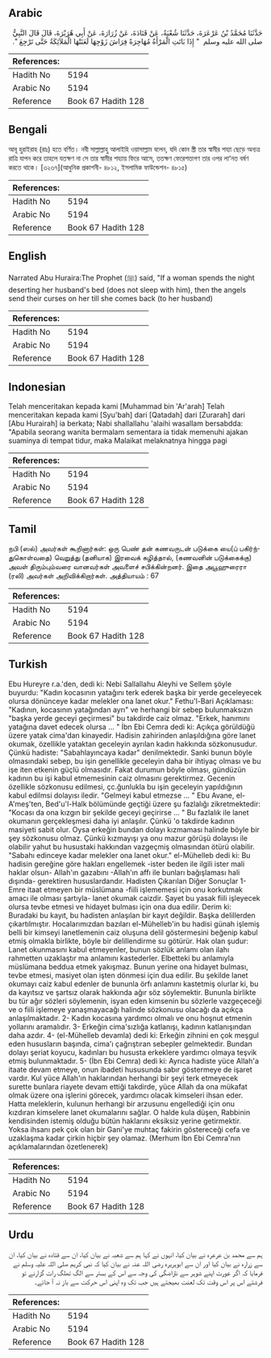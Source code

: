 ## Arabic


<div dir="rtl" lang="ar" style={{fontSize:'larger',backgroundColor:'#f8f9fa',padding:20}}>
حَدَّثَنَا مُحَمَّدُ بْنُ عَرْعَرَةَ، حَدَّثَنَا شُعْبَةُ، عَنْ قَتَادَةَ، عَنْ زُرَارَةَ، عَنْ أَبِي هُرَيْرَةَ، قَالَ قَالَ النَّبِيُّ صلى الله عليه وسلم ‏ "‏ إِذَا بَاتَتِ الْمَرْأَةُ مُهَاجِرَةً فِرَاشَ زَوْجِهَا لَعَنَتْهَا الْمَلاَئِكَةُ حَتَّى تَرْجِعَ ‏"‏‏.‏
</div>
<div style={{backgroundColor:'#f8f9fa',padding:20, marginBottom: 10}}><table> <thead> <tr> <th>References:</th> <th></th> </tr> </thead> <tbody><tr><td>Hadith No</td><td>5194</td></tr><tr><td>Arabic No</td><td>5194</td></tr><tr><td>Reference</td><td>Book 67 Hadith 128</td></tr></tbody></table></div>

## Bengali


<div dir="ltr" lang="bn" style={{fontSize:'larger',backgroundColor:'#f8f9fa',padding:20}}>
আবূ হুরাইরাহ (রাঃ) হতে বর্ণিত। নবী সাল্লাল্লাহু আলাইহি ওয়াসাল্লাম বলেন, যদি কোন স্ত্রী তার স্বামীর শয্যা ছেড়ে অন্যত্র রাত্রি যাপন করে তাহলে যতক্ষণ না সে তার স্বামীর শয্যায় ফিরে আসে, ততক্ষণ ফেরেশতাগণ তার ওপর লা‘নত বর্ষণ করতে থাকে। [৩২৩৭](আধুনিক প্রকাশনী- ৪৮১২, ইসলামিক ফাউন্ডেশন- ৪৮১৫)
</div>
<div style={{backgroundColor:'#f8f9fa',padding:20, marginBottom: 10}}><table> <thead> <tr> <th>References:</th> <th></th> </tr> </thead> <tbody><tr><td>Hadith No</td><td>5194</td></tr><tr><td>Arabic No</td><td>5194</td></tr><tr><td>Reference</td><td>Book 67 Hadith 128</td></tr></tbody></table></div>

## English


<div dir="ltr" lang="en" style={{fontSize:'larger',backgroundColor:'#f8f9fa',padding:20}}>
Narrated Abu Huraira:The Prophet (ﷺ) said, "If a woman spends the night deserting her husband's bed (does not sleep with him), then the angels send their curses on her till she comes back (to her husband)
</div>
<div style={{backgroundColor:'#f8f9fa',padding:20, marginBottom: 10}}><table> <thead> <tr> <th>References:</th> <th></th> </tr> </thead> <tbody><tr><td>Hadith No</td><td>5194</td></tr><tr><td>Arabic No</td><td>5194</td></tr><tr><td>Reference</td><td>Book 67 Hadith 128</td></tr></tbody></table></div>

## Indonesian


<div dir="ltr" lang="id" style={{fontSize:'larger',backgroundColor:'#f8f9fa',padding:20}}>
Telah menceritakan kepada kami [Muhammad bin 'Ar'arah] Telah menceritakan kepada kami [Syu'bah] dari [Qatadah] dari [Zurarah] dari [Abu Hurairah] ia berkata; Nabi shallallahu 'alaihi wasallam bersabdda: "Apabila seorang wanita bermalam sementara ia tidak memenuhi ajakan suaminya di tempat tidur, maka Malaikat melaknatnya hingga pagi
</div>
<div style={{backgroundColor:'#f8f9fa',padding:20, marginBottom: 10}}><table> <thead> <tr> <th>References:</th> <th></th> </tr> </thead> <tbody><tr><td>Hadith No</td><td>5194</td></tr><tr><td>Arabic No</td><td>5194</td></tr><tr><td>Reference</td><td>Book 67 Hadith 128</td></tr></tbody></table></div>

## Tamil


<div dir="ltr" lang="ta" style={{fontSize:'larger',backgroundColor:'#f8f9fa',padding:20}}>
நபி (ஸல்) அவர்கள் கூறினார்கள்: ஒரு பெண் தன் கணவருடன் படுக்கை யை(ப் பகிர்ந்துகொள்வதை) வெறுத்து (தனியாக) இரவைக் கழித்தால், (கணவனின் படுக்கைக்கு) அவள் திரும்பும்வரை வானவர்கள் அவளைச் சபிக்கின்றனர். இதை அபூஹுரைரா (ரலி) அவர்கள் அறிவிக்கிறார்கள். அத்தியாயம் : 67
</div>
<div style={{backgroundColor:'#f8f9fa',padding:20, marginBottom: 10}}><table> <thead> <tr> <th>References:</th> <th></th> </tr> </thead> <tbody><tr><td>Hadith No</td><td>5194</td></tr><tr><td>Arabic No</td><td>5194</td></tr><tr><td>Reference</td><td>Book 67 Hadith 128</td></tr></tbody></table></div>

## Turkish


<div dir="ltr" lang="tr" style={{fontSize:'larger',backgroundColor:'#f8f9fa',padding:20}}>
Ebu Hureyre r.a.'den, dedi ki: Nebi Sallallahu Aleyhi ve Sellem şöyle buyurdu: "Kadın kocasının yatağını terk ederek başka bir yerde geceleyecek olursa dönünceye kadar melekler ona lanet okur." Fethu'l-Bari Açıklaması: "Kadının, kocasının yatağından ayrı" ve herhangi bir sebep bulunmaksızın "başka yerde geceyi geçirmesi" bu takdirde caiz olmaz. "Erkek, hanımını yatağına davet edecek olursa ... " İbn Ebi Cemra dedi ki: Açıkça görüldüğü üzere yatak cima'dan kinayedir. Hadisin zahirinden anlaşıldığına göre lanet okumak, özellikle yataktan geceleyin ayrılan kadın hakkında sözkonusudur. Çünkü hadiste: "Sabahlayıncaya kadar" denilmektedir. Sanki bunun böyle olmasındaki sebep, bu işin genellikle geceleyin daha bir ihtiyaç olması ve bu işe iten etkenin güçlü olmasıdır. Fakat durumun böyle olması, gündüzün kadının bu işi kabul etmemesinin caiz olmasını gerektirmez. Gecenin özellikle sözkonusu edilmesi, çc.ğunlukla bu işin geceleyin yapıldığının kabul edilmsi dolayısı iledir. "Gelmeyi kabul etmezse ... " Ebu Avane, el-A'meş'ten, Bed'u'l-Halk bölümünde geçtiği üzere şu fazlalığı zikretmektedir: "Kocası da ona kızgın bir şekilde geceyi geçirirse ... " Bu fazlalık ile lanet okumanın gerçekleşmesi daha iyi anlaşılır. Çünkü 'o takdirde kadının masiyeti sabit olur. Oysa erkeğin bundan dolayı kızmaması halinde böyle bir şey sözkonusu olmaz. Çünkü kızmayışı ya onu mazur görüşü dolayısı ile olabilir yahut bu husustaki hakkından vazgeçmiş olmasından ötürü olabilir. "Sabahı edinceye kadar melekler ona lanet okur." el-Mühelleb dedi ki: Bu hadisin gereğine göre hakları engellemek -ister beden ile ilgili ister mali haklar olsun- Allah'ın gazabını -Allah'ın affı ile bunları bağışlaması hali dışında- gerektiren hususlardandır. Hadisten Çıkarılan Diğer Sonuçlar 1- Emre itaat etmeyen bir müslümana -fiili işlememesi için onu korkutmak amacı ile olması şartıyla- lanet okumak caizdir. Şayet bu yasak fiili işleyecek olursa tevbe etmesi ve hidayet bulması için ona dua edilir. Derim ki: Buradaki bu kayıt, bu hadisten anlaşılan bir kayıt değildir. Başka delillerden çıkartılmıştır. Hocalarımızdan bazıları el-Mühelleb'in bu hadisi günah işlemiş belli bir kimseyi lanetlemenin caiz oluşuna delil göstermesini beğenip kabul etmiş olmakla birlikte, böyle bir delillendirme su götürür. Hak olan şudur: Lanet okunmasını kabul etmeyenler, bunun sözlük anlamı olan ilahı rahmetten uzaklaştır ma anlamını kastederler. Elbetteki bu anlamıyla müslümana beddua etmek yakışmaz. Bunun yerine ona hidayet bulması, tevbe etmesi, masiyet olan işten dönmesi için dua edilir. Bu şekilde lanet okumayı caiz kabul edenler de bununla örfı anlamını kastetmiş olurlar ki, bu da kayıtsız ve şartsız olarak hakkında ağır söz söylemektir. Bununla birlikte bu tür ağır sözleri söylemenin, isyan eden kimsenin bu sözlerle vazgeçeceği ve o fiili işlemeye yanaşmayacağı halinde sözkonusu olacağı da açıkça anlaşılmaktadır. 2- Kadın kocasına yardımcı olmalı ve onu hoşnut etmenin yollarını aramalıdır. 3- Erkeğin cima'sızlığa katlanışı, kadının katlanışından daha azdır. 4- (el-Mühelleb devamla) dedi ki: Erkeğin zihnini en çok meşgul eden hususların başında, cima'ı çağrıştıran sebepler gelmektedir. Bundan dolayı şeriat koyucu, kadınları bu hususta erkeklere yardımcı olmaya teşvik etmiş bulunmaktadır. 5- (İbn Ebi Cemra) dedi ki: Ayrıca hadiste yüce Allah'a itaate devam etmeye, onun ibadeti hususunda sabır göstermeye de işaret vardır. Kul yüce Allah'ın haklarından herhangi bir şeyi terk etmeyecek surette bunlara riayete devam ettiği takdirde, yüce Allah da ona mükafat olmak üzere ona işlerini görecek, yardımcı olacak kimseleri ihsan eder. Hatta meleklerin, kulunun herhangi bir arzusunu engellediği için onu kızdıran kimselere lanet okumalarını sağlar. O halde kula düşen, Rabbinin kendisinden istemiş olduğu bütün haklarını eksiksiz yerine getirmektir. Yoksa ihsanı pek çok olan bir Gani'ye muhtaç fakirin göstereceği cefa ve uzaklaşma kadar çirkin hiçbir şey olamaz. (Merhum İbn Ebi Cemra'nın açıklamalarından özetlenerek)
</div>
<div style={{backgroundColor:'#f8f9fa',padding:20, marginBottom: 10}}><table> <thead> <tr> <th>References:</th> <th></th> </tr> </thead> <tbody><tr><td>Hadith No</td><td>5194</td></tr><tr><td>Arabic No</td><td>5194</td></tr><tr><td>Reference</td><td>Book 67 Hadith 128</td></tr></tbody></table></div>

## Urdu


<div dir="rtl" lang="ur" style={{fontSize:'larger',backgroundColor:'#f8f9fa',padding:20}}>
ہم سے محمد بن عرعرہ نے بیان کیا، انہوں نے کہا ہم سے شعبہ نے بیان کیا، ان سے قتادہ نے بیان کیا، ان سے زرارہ نے بیان کیا اور ان سے ابوہریرہ رضی اللہ عنہ نے بیان کیا کہ نبی کریم صلی اللہ علیہ وسلم نے فرمایا کہ اگر عورت اپنے شوہر سے ناراضگی کی وجہ سے اس کے بستر سے الگ تھلگ رات گزارنے تو فرشتے اس پر اس وقت تک لعنت بھیجتے ہیں جب تک وہ اپنی اس حرکت سے باز نہ آ جائے۔
</div>
<div style={{backgroundColor:'#f8f9fa',padding:20, marginBottom: 10}}><table> <thead> <tr> <th>References:</th> <th></th> </tr> </thead> <tbody><tr><td>Hadith No</td><td>5194</td></tr><tr><td>Arabic No</td><td>5194</td></tr><tr><td>Reference</td><td>Book 67 Hadith 128</td></tr></tbody></table></div>